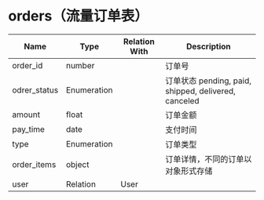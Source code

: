 # orders（流量订单表）


| Name       | Type        | Relation With | Description                                            |
| ---------- | ----------- | ------------- | ------------------------------------------------------ |
| order_id  | number      |               | 订单号                                      |
| odrer_status  | Enumeration      |               | 订单状态 pending, paid, shipped, delivered, canceled     |
| amount  | float      |               | 订单金额                                      |
| pay_time  | date      |               | 支付时间                                      |
| type       | Enumeration |               | 订单类型              |
| order_items  | object      |               | 订单详情，不同的订单以对象形式存储                                      |
| user       | Relation    | User          |                                                        |

